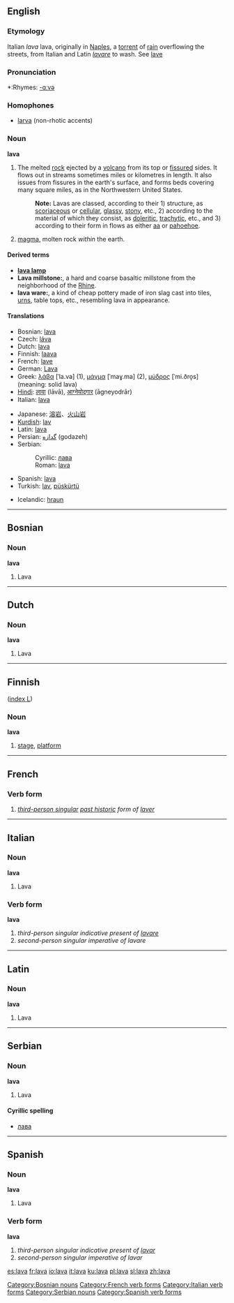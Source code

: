 {{wikipedia}}
{{see|Lava}}
==English==

===Etymology===
Italian ''lava'' lava, originally in [[Naples]], a [[torrent]] of [[rain]] overflowing the streets, from Italian and Latin ''[[lavare]]'' to wash. See [[lave]]

===Pronunciation===
*:Rhymes: [[Rhymes:English:-ɑːvə|-ɑːvə]]

===Homophones===
*[[larva]] (non-rhotic accents)

===Noun===
'''lava''' {{uncountable}}

# The melted [[rock]] ejected by a [[volcano]] from its top or [[fissure]]d sides. It flows out in streams sometimes miles or kilometres in length. It also issues from fissures in the earth's surface, and forms beds covering many square miles, as in the Northwestern United States.
#: '''Note:''' Lavas are classed, according to their 1) structure, as [[scoriaceous]] or [[cellular]], [[glassy]], [[stony]], etc., 2) according to the material of which they consist, as [[doleritic]], [[trachytic]], etc., and 3) according to their form in flows as either [[aa]] or [[pahoehoe]].
# [[magma]], molten rock ''within'' the earth.

====Derived terms====
*'''[[lava lamp]]'''
*'''Lava millstone:''', a hard and coarse basaltic millstone from the neighborhood of the [[Rhine]].
*'''lava ware:''', a kind of cheap pottery made of iron slag cast into tiles, [[urn]]s, table tops, etc., resembling lava in appearance.

====Translations====
{{top}}
*Bosnian: [[lava#Bosnian|lava]] {{f}}
*Czech: [[láva]] {{f}}
*Dutch: [[lava#Dutch|lava]]
*Finnish: [[laava]]
*French: [[lave]] {{f}}
*German: [[Lava]] {{f}}
*Greek: [[λάβα]] [ˈla.va] {{f}} (1), [[μάγμα]] [ˈmaɣ.ma] {{n}} (2), [[μύδρος]] [ˈmi.ðro̞s] {{m}} (meaning: solid lava)
*[[Hindi]]: [[लावा]] (lāvā), [[आग्नेयोद्गार]] (āgneyodrār)
*Italian: [[lava#Italian|lava]] {{f}}
{{mid}}
*Japanese: [[溶岩]]、[[火山岩]]
*[[Kurdish]]: [[lav]] {{f}}
*Latin: [[lava#Latin|lava]]
*Persian: [[گدازه]] (godazeh)
*Serbian:
*:Cyrillic: [[лава#Serbian|лава]] {{f}}
*:Roman: [[lava#Serbian|lava]] {{f}}
*Spanish: [[lava#Spanish|lava]] {{f}}
*Turkish: [[lav]], [[püskürtü]]
{{bottom}}
*Icelandic: [[hraun]] {{n}}

----

==Bosnian==

===Noun===
'''lava''' {{f}}

# Lava
[[Category:Bosnian nouns]]

----

==Dutch==

===Noun===
'''lava'''

# Lava

----

==Finnish==
([[Wiktionary:Finnish_index_l|index L]])

===Noun===
'''lava'''

# [[stage]], [[platform]]

----

==French==

===Verb form===
'''{{PAGENAME}}'''
# ''[[third-person singular]] [[past historic]] form of [[laver#French|laver]]''

[[Category:French verb forms]]

----

==Italian==

===Noun===
'''lava'''

# Lava

===Verb form===
'''lava'''

# ''third-person singular indicative present of [[lavare]]''
# ''second-person singular imperative of lavare''
[[Category:Italian verb forms]]

----

==Latin==

===Noun===
'''lava'''

# Lava

----

==Serbian==

===Noun===
'''lava''' {{f}}

# Lava

====Cyrillic spelling====
*[[лава#Serbian|лава]]
[[Category:Serbian nouns]]

----

==Spanish==

===Noun===
'''lava''' {{f}}

# Lava

===Verb form===
'''lava'''

# ''third-person singular indicative present of [[lavar]]''
# ''second-person singular imperative of lavar''

[[Category:Spanish verb forms]]

[[es:lava]]
[[fr:lava]]
[[io:lava]]
[[it:lava]]
[[ku:lava]]
[[pl:lava]]
[[sl:lava]]
[[zh:lava]]